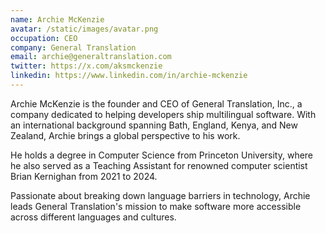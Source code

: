 ```yaml
---
name: Archie McKenzie
avatar: /static/images/avatar.png
occupation: CEO
company: General Translation
email: archie@generaltranslation.com
twitter: https://x.com/aksmckenzie
linkedin: https://www.linkedin.com/in/archie-mckenzie
---
```


Archie McKenzie is the founder and CEO of General Translation, Inc., a company dedicated to helping developers ship multilingual software. With an international background spanning Bath, England, Kenya, and New Zealand, Archie brings a global perspective to his work.

He holds a degree in Computer Science from Princeton University, where he also served as a Teaching Assistant for renowned computer scientist Brian Kernighan from 2021 to 2024.

Passionate about breaking down language barriers in technology, Archie leads General Translation's mission to make software more accessible across different languages and cultures.
